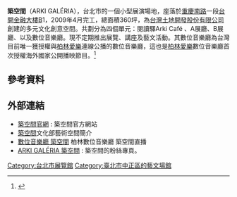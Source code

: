 
'''築空間'''（ARKI GALÉRIA），台北市的一個小型展演場地，座落於[[重慶南路_(台北市)|重慶南路]]一段[[台開金融大樓|台開金融大樓]]B1，2009年4月完工，總面積360坪，為[[台灣土地開發股份有限公司|台灣土地開發股份有限公司]]創建的多元文化創意空間。共劃分為四個單元：閱讀驛Arki Café 、A展廳、B展廳、以及數位音樂廳。現不定期推出展覽、講座及藝文活動。其數位音樂廳為台灣目前唯一獲授權與[[柏林愛樂|柏林愛樂]]連線公播的數位音樂廳，這也是[[柏林愛樂|柏林愛樂]]數位音樂廳首次授權海外國家公開播映節目。<ref>{{Cite web |url=http://news.ltn.com.tw/news/entertainment/paper/728894 |title=築空間數位音樂廳柏林愛樂全台唯一授權 |access-date=2014-05-27 |archive-date=2014-05-27 |archive-url=https://web.archive.org/web/20140527212827/http://news.ltn.com.tw/news/entertainment/paper/728894 |dead-url=no }}</ref>

== 參考資料 ==
{{reflist}}

== 外部連結 ==
* [http://www.tldc.com.tw/category/concept/arki/ 築空間官網] {{Wayback|url=http://www.tldc.com.tw/category/concept/arki/ |date=20210422045715 }} : 築空間官方網站
* [https://web.archive.org/web/20140523225520/http://publicart.moc.gov.tw/links/linkdata.php?id=357 築空間]文化部藝術空間簡介
* [https://tw.news.yahoo.com/%E6%9F%8F%E6%9E%97%E6%95%B8%E4%BD%8D%E9%9F%B3%E6%A8%82%E5%BB%B3-%E7%AF%89%E7%A9%BA%E9%96%93%E7%9B%B4%E6%92%AD-213000239.html 數位音樂廳 築空間] {{Wayback|url=https://tw.news.yahoo.com/%E6%9F%8F%E6%9E%97%E6%95%B8%E4%BD%8D%E9%9F%B3%E6%A8%82%E5%BB%B3-%E7%AF%89%E7%A9%BA%E9%96%93%E7%9B%B4%E6%92%AD-213000239.html |date=20190721191133 }}柏林數位音樂廳 築空間直播
*[https://www.facebook.com/ARKI.GALERIA ARKI GALÉRIA 築空間] {{Wayback|url=https://www.facebook.com/ARKI.GALERIA |date=20160115210556 }} : 築空間的粉絲專頁。

[[Category:台北市展覽館|Category:台北市展覽館]]
[[Category:臺北市中正區的藝文場館|Category:臺北市中正區的藝文場館]]